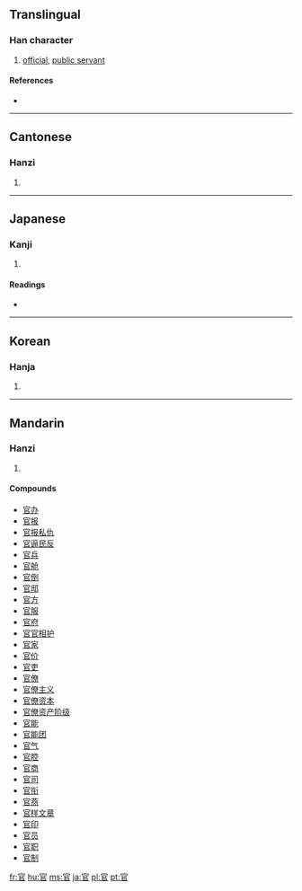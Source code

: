 {{also|宮}}
==Translingual==

===Han character===
{{Han char|rn=40|rad=宀|as=05|sn=8|four=3077<sub>7</sub>|canj=十口中口 (JRLR)}}

# [[official]], [[public servant]]

====References====
* {{Han ref|kx=0283.150|dkj=07107|dj=0558.010|hdz=20921.040|uh=5B98|ud=23448|bh=A978|bd=43384}}

----

==Cantonese==

===Hanzi===
{{yue-hanzi|jyut=|y=gun1}}

# {{defn|Cantonese}}

----

==Japanese==

===Kanji===
{{ja-kanji|grade=4|rs=宀05}}

# {{defn|Japanese}}

====Readings====
* {{ja-readings|on=[[かん]] (kan)|kun=[[つかさ]] (tsukasa), [[おおやけ]] (ooyake)}}

----

==Korean==

===Hanja===
{{ko-hanja|hangeul=관|rv=gwan|mr=kwan}}

# {{defn|Korean}}

----

==Mandarin==

===Hanzi===
{{cmn-hanzi|pin=[[guān]] ([[guan1]])|wg=kuan<sup>1</sup>}}

# {{defn|Mandarin}}

====Compounds====
* [[官办]]
* [[官报]]
* [[官报私仇]]
* [[官逼民反]]
* [[官兵]]
* [[官舱]]
* [[官倒]]
* [[官邸]]
* [[官方]]
* [[官服]]
* [[官府]]
* [[官官相护]]
* [[官家]]
* [[官价]]
* [[官吏]]
* [[官僚]]
* [[官僚主义]]
* [[官僚资本]]
* [[官僚资产阶级]]
* [[官能]]
* [[官能团]]
* [[官气]]
* [[官腔]]
* [[官商]]
* [[官司]]
* [[官衔]]
* [[官燕]]
* [[官样文章]]
* [[官印]]
* [[官员]]
* [[官职]]
* [[官制]]

[[fr:官]]
[[hu:官]]
[[ms:官]]
[[ja:官]]
[[pl:官]]
[[pt:官]]